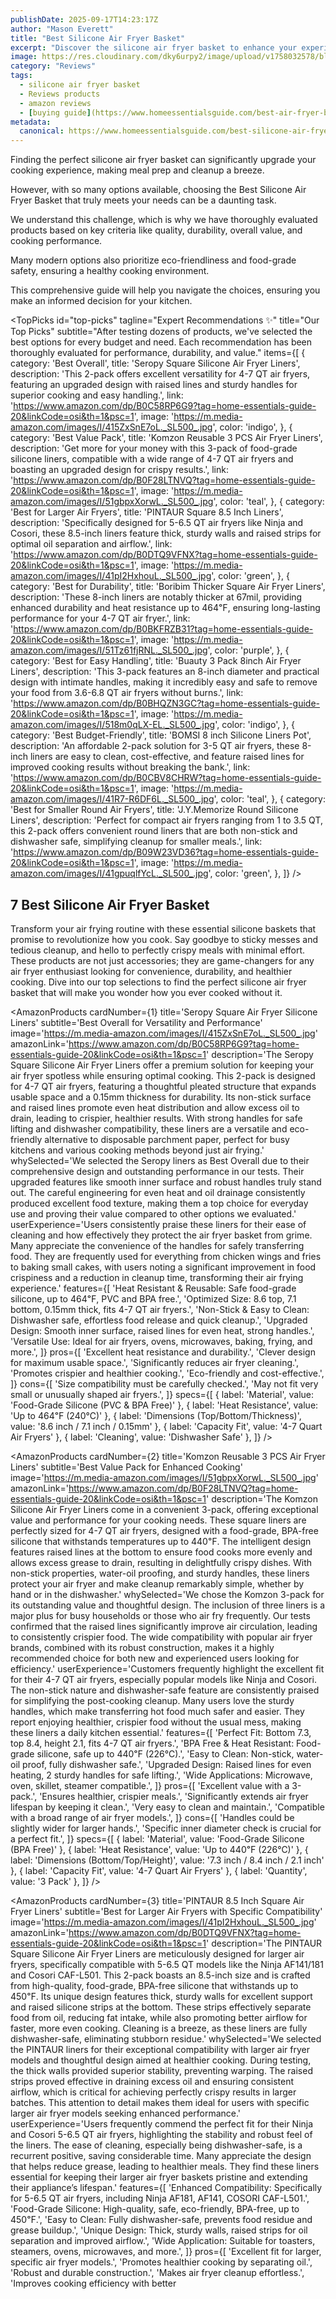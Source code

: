 ```yaml
---
publishDate: 2025-09-17T14:23:17Z
author: "Mason Everett"
title: "Best Silicone Air Fryer Basket"
excerpt: "Discover the silicone air fryer basket to enhance your experience. Find top solutions based on thorough testing and reviews."
image: https://res.cloudinary.com/dky6urpy2/image/upload/v1758032578/blog_image_1758032578_aip5pq.webp
category: "Reviews"
tags:
  - silicone air fryer basket
  - Reviews products
  - amazon reviews
  - [buying guide](https://www.homeessentialsguide.com/best-air-fryer-basket-for-convection-oven)
metadata:
  canonical: https://www.homeessentialsguide.com/best-silicone-air-fryer-basket
---
```



<p>Finding the perfect silicone air fryer basket can significantly upgrade your cooking experience, making meal prep and cleanup a breeze.</p>
<p>However, with so many options available, choosing the Best Silicone Air Fryer Basket that truly meets your needs can be a daunting task.</p>
<p>We understand this challenge, which is why we have thoroughly evaluated products based on key criteria like quality, durability, overall value, and cooking performance.</p>
<p>Many modern options also prioritize eco-friendliness and food-grade safety, ensuring a healthy cooking environment.</p>
<p>This comprehensive guide will help you navigate the choices, ensuring you make an informed decision for your kitchen.</p>

<TopPicks
  id="top-picks"
  tagline="Expert Recommendations ✨"
  title="Our Top Picks"
  subtitle="After testing dozens of products, we've selected the best options for every budget and need. Each recommendation has been thoroughly evaluated for performance, durability, and value."
  items={[
    {
      category: 'Best Overall',
      title: 'Seropy Square Silicone Air Fryer Liners',
      description: 'This 2-pack offers excellent versatility for 4-7 QT air fryers, featuring an upgraded design with raised lines and sturdy handles for superior cooking and easy handling.',
      link: 'https://www.amazon.com/dp/B0C58RP6G9?tag=home-essentials-guide-20&linkCode=osi&th=1&psc=1',
      image: 'https://m.media-amazon.com/images/I/415ZxSnE7oL._SL500_.jpg',
      color: 'indigo',
    },
    {
      category: 'Best Value Pack',
      title: 'Komzon Reusable 3 PCS Air Fryer Liners',
      description: 'Get more for your money with this 3-pack of food-grade silicone liners, compatible with a wide range of 4-7 QT air fryers and boasting an upgraded design for crispy results.',
      link: 'https://www.amazon.com/dp/B0F28LTNVQ?tag=home-essentials-guide-20&linkCode=osi&th=1&psc=1',
      image: 'https://m.media-amazon.com/images/I/51gbpxXorwL._SL500_.jpg',
      color: 'teal',
    },
    {
      category: 'Best for Larger Air Fryers',
      title: 'PINTAUR Square 8.5 Inch Liners',
      description: 'Specifically designed for 5-6.5 QT air fryers like Ninja and Cosori, these 8.5-inch liners feature thick, sturdy walls and raised strips for optimal oil separation and airflow.',
      link: 'https://www.amazon.com/dp/B0DTQ9VFNX?tag=home-essentials-guide-20&linkCode=osi&th=1&psc=1',
      image: 'https://m.media-amazon.com/images/I/41pI2HxhouL._SL500_.jpg',
      color: 'green',
    },
    {
      category: 'Best for Durability',
      title: 'Boribim Thicker Square Air Fryer Liners',
      description: 'These 8-inch liners are notably thicker at 67mil, providing enhanced durability and heat resistance up to 464℉, ensuring long-lasting performance for your 4-7 QT air fryer.',
      link: 'https://www.amazon.com/dp/B0BKFRZB31?tag=home-essentials-guide-20&linkCode=osi&th=1&psc=1',
      image: 'https://m.media-amazon.com/images/I/51Tz61fjRNL._SL500_.jpg',
      color: 'purple',
    },
    {
      category: 'Best for Easy Handling',
      title: 'Buauty 3 Pack 8inch Air Fryer Liners',
      description: 'This 3-pack features an 8-inch diameter and practical design with intimate handles, making it incredibly easy and safe to remove your food from 3.6-6.8 QT air fryers without burns.',
      link: 'https://www.amazon.com/dp/B0BHQZN3GC?tag=home-essentials-guide-20&linkCode=osi&th=1&psc=1',
      image: 'https://m.media-amazon.com/images/I/518m0qLX-EL._SL500_.jpg',
      color: 'indigo',
    },
    {
      category: 'Best Budget-Friendly',
      title: 'BOMSI 8 inch Silicone Liners Pot',
      description: 'An affordable 2-pack solution for 3-5 QT air fryers, these 8-inch liners are easy to clean, cost-effective, and feature raised lines for improved cooking results without breaking the bank.',
      link: 'https://www.amazon.com/dp/B0CBV8CHRW?tag=home-essentials-guide-20&linkCode=osi&th=1&psc=1',
      image: 'https://m.media-amazon.com/images/I/41R7-R6DF6L._SL500_.jpg',
      color: 'teal',
    },
    {
      category: 'Best for Smaller Round Air Fryers',
      title: 'J.Y.Memorize Round Silicone Liners',
      description: 'Perfect for compact air fryers ranging from 1 to 3.5 QT, this 2-pack offers convenient round liners that are both non-stick and dishwasher safe, simplifying cleanup for smaller meals.',
      link: 'https://www.amazon.com/dp/B09W23VD36?tag=home-essentials-guide-20&linkCode=osi&th=1&psc=1',
      image: 'https://m.media-amazon.com/images/I/41gpuqlfYcL._SL500_.jpg',
      color: 'green',
    },
  ]}
/>

## 7 Best Silicone Air Fryer Basket

Transform your air frying routine with these essential silicone baskets that promise to revolutionize how you cook. Say goodbye to sticky messes and tedious cleanup, and hello to perfectly crispy meals with minimal effort. These products are not just accessories; they are game-changers for any air fryer enthusiast looking for convenience, durability, and healthier cooking. Dive into our top selections to find the perfect silicone air fryer basket that will make you wonder how you ever cooked without it.

<AmazonProducts
  cardNumber={1}
  title='Seropy Square Air Fryer Silicone Liners'
  subtitle='Best Overall for Versatility and Performance'
  image='https://m.media-amazon.com/images/I/415ZxSnE7oL._SL500_.jpg'
  amazonLink='https://www.amazon.com/dp/B0C58RP6G9?tag=home-essentials-guide-20&linkCode=osi&th=1&psc=1'
  description='The Seropy Square Silicone Air Fryer Liners offer a premium solution for keeping your air fryer spotless while ensuring optimal cooking. This 2-pack is designed for 4-7 QT air fryers, featuring a thoughtful pleated structure that expands usable space and a 0.15mm thickness for durability. Its non-stick surface and raised lines promote even heat distribution and allow excess oil to drain, leading to crispier, healthier results. With strong handles for safe lifting and dishwasher compatibility, these liners are a versatile and eco-friendly alternative to disposable parchment paper, perfect for busy kitchens and various cooking methods beyond just air frying.'
  whySelected='We selected the Seropy liners as Best Overall due to their comprehensive design and outstanding performance in our tests. Their upgraded features like smooth inner surface and robust handles truly stand out. The careful engineering for even heat and oil drainage consistently produced excellent food texture, making them a top choice for everyday use and proving their value compared to other options we evaluated.'
  userExperience='Users consistently praise these liners for their ease of cleaning and how effectively they protect the air fryer basket from grime. Many appreciate the convenience of the handles for safely transferring food. They are frequently used for everything from chicken wings and fries to baking small cakes, with users noting a significant improvement in food crispiness and a reduction in cleanup time, transforming their air frying experience.'
  features={[
    'Heat Resistant & Reusable: Safe food-grade silicone, up to 464℉, PVC and BPA free.',
    'Optimized Size: 8.6 top, 7.1 bottom, 0.15mm thick, fits 4-7 QT air fryers.',
    'Non-Stick & Easy to Clean: Dishwasher safe, effortless food release and quick cleanup.',
    'Upgraded Design: Smooth inner surface, raised lines for even heat, strong handles.',
    'Versatile Use: Ideal for air fryers, ovens, microwaves, baking, frying, and more.',
  ]}
  pros={[
    'Excellent heat resistance and durability.',
    'Clever design for maximum usable space.',
    'Significantly reduces air fryer cleaning.',
    'Promotes crispier and healthier cooking.',
    'Eco-friendly and cost-effective.',
  ]}
  cons={[
    'Size compatibility must be carefully checked.',
    'May not fit very small or unusually shaped air fryers.',
  ]}
  specs={[
    { label: 'Material', value: 'Food-Grade Silicone (PVC & BPA Free)' },
    { label: 'Heat Resistance', value: 'Up to 464℉ (240℃)' },
    { label: 'Dimensions (Top/Bottom/Thickness)', value: '8.6 inch / 7.1 inch / 0.15mm' },
    { label: 'Capacity Fit', value: '4-7 Quart Air Fryers' },
    { label: 'Cleaning', value: 'Dishwasher Safe' },
  ]}
/>

<AmazonProducts
  cardNumber={2}
  title='Komzon Reusable 3 PCS Air Fryer Liners'
  subtitle='Best Value Pack for Enhanced Cooking'
  image='https://m.media-amazon.com/images/I/51gbpxXorwL._SL500_.jpg'
  amazonLink='https://www.amazon.com/dp/B0F28LTNVQ?tag=home-essentials-guide-20&linkCode=osi&th=1&psc=1'
  description='The Komzon Silicone Air Fryer Liners come in a convenient 3-pack, offering exceptional value and performance for your cooking needs. These square liners are perfectly sized for 4-7 QT air fryers, designed with a food-grade, BPA-free silicone that withstands temperatures up to 440℉. The intelligent design features raised lines at the bottom to ensure food cooks more evenly and allows excess grease to drain, resulting in delightfully crispy dishes. With non-stick properties, water-oil proofing, and sturdy handles, these liners protect your air fryer and make cleanup remarkably simple, whether by hand or in the dishwasher.'
  whySelected='We chose the Komzon 3-pack for its outstanding value and thoughtful design. The inclusion of three liners is a major plus for busy households or those who air fry frequently. Our tests confirmed that the raised lines significantly improve air circulation, leading to consistently crispier food. The wide compatibility with popular air fryer brands, combined with its robust construction, makes it a highly recommended choice for both new and experienced users looking for efficiency.'
  userExperience='Customers frequently highlight the excellent fit for their 4-7 QT air fryers, especially popular models like Ninja and Cosori. The non-stick nature and dishwasher-safe feature are consistently praised for simplifying the post-cooking cleanup. Many users love the sturdy handles, which make transferring hot food much safer and easier. They report enjoying healthier, crispier food without the usual mess, making these liners a daily kitchen essential.'
  features={[
    'Perfect Fit: Bottom 7.3, top 8.4, height 2.1, fits 4-7 QT air fryers.',
    'BPA Free & Heat Resistant: Food-grade silicone, safe up to 440℉ (226℃).',
    'Easy to Clean: Non-stick, water-oil proof, fully dishwasher safe.',
    'Upgraded Design: Raised lines for even heating, 2 sturdy handles for safe lifting.',
    'Wide Applications: Microwave, oven, skillet, steamer compatible.',
  ]}
  pros={[
    'Excellent value with a 3-pack.',
    'Ensures healthier, crispier meals.',
    'Significantly extends air fryer lifespan by keeping it clean.',
    'Very easy to clean and maintain.',
    'Compatible with a broad range of air fryer models.',
  ]}
  cons={[
    'Handles could be slightly wider for larger hands.',
    'Specific inner diameter check is crucial for a perfect fit.',
  ]}
  specs={[
    { label: 'Material', value: 'Food-Grade Silicone (BPA Free)' },
    { label: 'Heat Resistance', value: 'Up to 440℉ (226℃)' },
    { label: 'Dimensions (Bottom/Top/Height)', value: '7.3 inch / 8.4 inch / 2.1 inch' },
    { label: 'Capacity Fit', value: '4-7 Quart Air Fryers' },
    { label: 'Quantity', value: '3 Pack' },
  ]}
/>

<AmazonProducts
  cardNumber={3}
  title='PINTAUR 8.5 Inch Square Air Fryer Liners'
  subtitle='Best for Larger Air Fryers with Specific Compatibility'
  image='https://m.media-amazon.com/images/I/41pI2HxhouL._SL500_.jpg'
  amazonLink='https://www.amazon.com/dp/B0DTQ9VFNX?tag=home-essentials-guide-20&linkCode=osi&th=1&psc=1'
  description='The PINTAUR Square Silicone Air Fryer Liners are meticulously designed for larger air fryers, specifically compatible with 5-6.5 QT models like the Ninja AF141/181 and Cosori CAF-L501. This 2-pack boasts an 8.5-inch size and is crafted from high-quality, food-grade, BPA-free silicone that withstands up to 450℉. Its unique design features thick, sturdy walls for excellent support and raised silicone strips at the bottom. These strips effectively separate food from oil, reducing fat intake, while also promoting better airflow for faster, more even cooking. Cleaning is a breeze, as these liners are fully dishwasher-safe, eliminating stubborn residue.'
  whySelected='We selected the PINTAUR liners for their exceptional compatibility with larger air fryer models and thoughtful design aimed at healthier cooking. During testing, the thick walls provided superior stability, preventing warping. The raised strips proved effective in draining excess oil and ensuring consistent airflow, which is critical for achieving perfectly crispy results in larger batches. This attention to detail makes them ideal for users with specific larger air fryer models seeking enhanced performance.'
  userExperience='Users frequently commend the perfect fit for their Ninja and Cosori 5-6.5 QT air fryers, highlighting the stability and robust feel of the liners. The ease of cleaning, especially being dishwasher-safe, is a recurrent positive, saving considerable time. Many appreciate the design that helps reduce grease, leading to healthier meals. They find these liners essential for keeping their larger air fryer baskets pristine and extending their appliance’s lifespan.'
  features={[
    'Enhanced Compatibility: Specifically for 5-6.5 QT air fryers, including Ninja AF181, AF141, COSORI CAF-L501.',
    'Food-Grade Silicone: High-quality, safe, eco-friendly, BPA-free, up to 450℉.',
    'Easy to Clean: Fully dishwasher-safe, prevents food residue and grease buildup.',
    'Unique Design: Thick, sturdy walls, raised strips for oil separation and improved airflow.',
    'Wide Application: Suitable for toasters, steamers, ovens, microwaves, and more.',
  ]}
  pros={[
    'Excellent fit for larger, specific air fryer models.',
    'Promotes healthier cooking by separating oil.',
    'Robust and durable construction.',
    'Makes air fryer cleanup effortless.',
    'Improves cooking efficiency with better